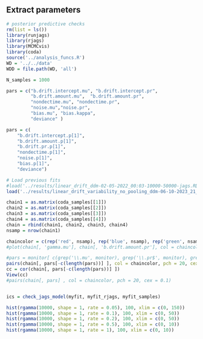 
## Extract parameters

```r
# posterior predictive checks
rm(list = ls())
library(runjags)
library(rjags)
library(MCMCvis)
library(coda)
source('../analysis_funcs.R')
WD = '../../data'
WDD = file.path(WD, 'all')

N_samples = 1000

pars = c("b.drift.intercept.mu", "b.drift.intercept.pr",
         "b.drift.amount.mu",  "b.drift.amount.pr", 
         "nondectime.mu", "nondectime.pr", 
         "noise.mu","noise.pr", 
         "bias.mu", "bias.kappa", 
         "deviance" )

pars = c(
    "b.drift.intercept.p[1]",
    "b.drift.amount.p[1]",
    "b.drift.pr.p[1]",
    "nondectime.p[1]",
    "noise.p[1]",
    "bias.p[1]",
    "deviance")

```


```r
# Load previous fits
#load('../results/linear_drift_ddm-02-05-2022_00:03-10000-50000-jags.RData') 
load('../results/linear_drift_variability_no_pooling_ddm-06-10-2023_21_47-1000-1000-jags.RData') 

chain1 = as.matrix(coda_samples[[1]])
chain2 = as.matrix(coda_samples[[2]])
chain3 = as.matrix(coda_samples[[3]])
chain4 = as.matrix(coda_samples[[4]])
chain = rbind(chain1, chain2, chain3, chain4)
nsamp = nrow(chain1)

chaincolor = c(rep('red', nsamp), rep('blue', nsamp), rep('green', nsamp), rep('yellow', nsamp))
#plot(chain[, 'gamma.mu'], chain[, 'b.drift.amount.pr'], col = chaincolor, cex = 0.1, pch = 20)

#pars = monitor[ c(grep('\\.mu', monitor), grep('\\.pr$', monitor), grep('\\.kappa', monitor))] 
pairs(chain[, pars[-c(length(pars))] ], col = chaincolor, pch = 20, cex = 0.1)
cc = cor(chain[, pars[-c(length(pars))] ])
View(cc)
#pairs(chain[, pars] , col = chaincolor, pch = 20, cex = 0.1)


ics = check_jags_model(myfit, myfit_rjags, myfit_samples)

```
```r
hist(rgamma(10000, shape = 1, rate = 0.05), 100, xlim = c(0, 150))
hist(rgamma(10000, shape = 1, rate = 0.1), 100, xlim = c(0, 50))
hist(rgamma(10000, shape = 1, rate = 0.2), 100, xlim = c(0, 50))
hist(rgamma(10000, shape = 1, rate = 0.5), 100, xlim = c(0, 10))
hist(rgamma(10000, shape = 1, rate = 1), 100, xlim = c(0, 10))
```

